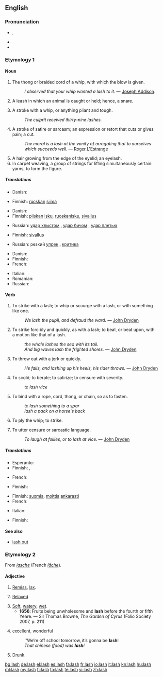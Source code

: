 {{wikipedia|dab=lash}}
==English==

===Pronunciation===
* {{a|UK|US}} {{IPA|/læʃ/}}, {{SAMPA|/l{S/}}
* {{audio|en-us-lash.ogg|Audio (US)}}
* {{rhymes|æʃ}}

===Etymology 1===
{{etystub}}

====Noun====
{{en-noun|es}}

# The thong or braided cord of a whip, with which the blow is given.
#: ''I observed that your whip wanted a lash to it.'' &mdash; [[w:Joseph Addison|Joseph Addison]].
# {{obsolete}} A leash in which an animal is caught or held; hence, a snare.
# A stroke with a whip, or anything pliant and tough.
#: ''The culprit received thirty-nine lashes.''
# A stroke of satire or sarcasm; an expression or retort that cuts or gives pain; a cut.
#: ''The moral is a lash at the vanity of arrogating that to ourselves which succeeds well.'' &mdash; [[w:Roger L'Estrange|Roger L'Estrange]]
# A hair growing from the edge of the eyelid; an eyelash.
# In carpet weaving, a group of strings for lifting simultaneously certain yarns, to form the figure.

=====Translations=====
{{trans-top|thong of a whip}}
* Danish: {{t|da|piskesnert|c}}
{{trans-mid}}
* Finnish: [[ruoskan]] [[siima]]
{{trans-bottom}}

{{trans-top|obsolete: a snare}}
{{trans-mid}}
{{trans-bottom}}

{{trans-top|stroke with a whip}}
* Danish: {{t|da|piskeslag|n}}
* Finnish: [[piiskan]] [[isku]], [[ruoskanisku]], [[sivallus]]
{{trans-mid}}
* Russian: [[удар хлыстом]] {{m}}, [[удар бичом]] {{m}}, [[удар плетью]] {{m}}
{{trans-bottom}}

{{trans-top|stroke of satire or sarcasm}}
* Finnish: [[sivallus]]
{{trans-mid}}
* Russian: резкий [[упрек]] {{m}}, [[критика]] {{f}}
{{trans-bottom}}

{{trans-top|hair growing from the eyelid}}
* Danish: {{t|da|øjenvippe|c}}
* Finnish: {{t+|fi|ripsi}}
* French: {{t+|fr|cil|m}}
{{trans-mid}}
* Italian: {{t-|it|ciglio|m}}
* Romanian: {{t-|ro|geană|f}}
* Russian: {{t+|ru|ресница|f}}
{{trans-bottom}}

{{trans-top|group of strings for lifting certain yarns}}
{{trans-mid}}
{{trans-bottom}}

====Verb====
{{en-verb|lash|es}}

# {{transitive}} To strike with a lash; to whip or scourge with a lash, or with something like one.
#: ''We lash the pupil, and defraud the ward.'' &mdash; [[w:John Dryden|John Dryden]]
# {{transitive}} To strike forcibly and quickly, as with a lash; to beat, or beat upon, with a motion like that of a lash.
#: ''the whale lashes the sea with its tail.''
#: ''And big waves lash the frighted shores.'' &mdash; [[w:John Dryden|John Dryden]]
# {{transitive}} To throw out with a jerk or quickly.
#: ''He falls, and lashing up his heels, his rider throws.'' &mdash; [[w:John Dryden|John Dryden]]
# {{transitive}} To scold; to berate; to satirize; to censure with severity.
#: ''to lash vice''
# {{transitive}} To bind with a rope, cord, thong, or chain, so as to fasten.
#: ''to lash something to a spar''
#: ''lash a pack on a horse's back''
# {{intransitive}} To ply the whip; to strike.
# {{intransitive}} To utter censure or sarcastic language.
#: ''To laugh at follies, or to lash at vice.'' &mdash; [[w:John Dryden|John Dryden]]

=====Translations=====
{{trans-top|strike with a lash}}
* Esperanto: {{t-|eo|vipi|xs=Esperanto}}
* Finnish: {{t-|fi|ruoskia}}, {{t+|fi|piiskata}}
{{trans-mid}}
* French: {{t+|fr|fouetter}}
{{trans-bottom}}

{{trans-top|strike forcibly, beat as if with a lash}}
* Finnish: {{t+|fi|piiskata}}
{{trans-mid}}
{{trans-bottom}}

{{trans-top|throw out with a jerk}}
{{trans-mid}}
{{trans-bottom}}

{{trans-top|scold}}
* Finnish: [[suomia]], [[moittia]] [[ankarasti]]
* French: {{t+|fr|gronder}}
{{trans-mid}}
* Italian: {{t+|it|rimproverare}}
{{trans-bottom}}

{{trans-top|bind with a rope}}
* Finnish: {{t+|fi|sitoa}}
{{trans-mid}}
{{trans-bottom}}

{{trans-top|ply the whip}}
{{trans-mid}}
{{trans-bottom}}

{{trans-top|utter censure}}
{{trans-mid}}
{{trans-bottom}}

====See also====
* [[lash out]]

===Etymology 2===
From {{etyl|fro}} ''[[lasche]]'' (French ''[[lâche]]'').

====Adjective====
{{en-adj}}

# {{obsolete}} [[remiss|Remiss]], [[lax]].
# {{obsolete}} [[relaxed|Relaxed]].
# [[soft|Soft]], [[watery]], [[wet]].
#* '''1658''': Fruits being unwholesome and '''lash''' before the fourth or fifth Yeare. — Sir Thomas Browne, ''The Garden of Cyrus'' (Folio Society 2007, p. 211)
# {{context|Mid-Ulster|Northern Ireland}} [[excellent]], [[wonderful]]
#: ''We’re off school tomorrow, it’s gonna be '''lash'''!
#: ''That chinese (food) was '''lash'''!''
# Drunk.

[[bg:lash]]
[[de:lash]]
[[el:lash]]
[[es:lash]]
[[fa:lash]]
[[fr:lash]]
[[io:lash]]
[[it:lash]]
[[kn:lash]]
[[hu:lash]]
[[ml:lash]]
[[my:lash]]
[[fi:lash]]
[[ta:lash]]
[[te:lash]]
[[vi:lash]]
[[zh:lash]]